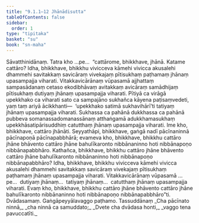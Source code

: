```yaml
---
title: "9.1.1–12 Jhānādisutta"
tableOfContents: false
sidebar:
  order: 1
type: "tipitaka"
basket: "su"
book: "sn-maha"
---
```



<DynamicBreadcrumb />

<Division number="923–934" book="sn-maha" bookNo="14">

<Paragraph number="1625" book="sn-maha">
Sāvatthinidānaṃ. Tatra kho …pe…  “cattārome, bhikkhave, jhānā. Katame cattāro? Idha, bhikkhave, bhikkhu vivicceva kāmehi vivicca akusalehi dhammehi savitakkaṃ savicāraṃ vivekajaṃ pītisukhaṃ paṭhamaṃ jhānaṃ upasampajja viharati. Vitakkavicārānaṃ vūpasamā ajjhattaṃ sampasādanaṃ cetaso ekodibhāvaṃ avitakkaṃ avicāraṃ samādhijaṃ pītisukhaṃ dutiyaṃ jhānaṃ upasampajja viharati. Pītiyā ca virāgā upekkhako ca viharati sato ca sampajāno sukhañca kāyena paṭisaṃvedeti, yaṃ taṃ ariyā ācikkhanti—  ‘upekkhako satimā sukhavihārī’ti tatiyaṃ jhānaṃ upasampajja viharati. Sukhassa ca pahānā dukkhassa ca pahānā pubbeva somanassadomanassānaṃ atthaṅgamā adukkhamasukhaṃ upekkhāsatipārisuddhiṃ catutthaṃ jhānaṃ upasampajja viharati. Ime kho, bhikkhave, cattāro jhānāti.
</Paragraph>

<Paragraph number="1626" book="sn-maha">
Seyyathāpi, bhikkhave, gaṅgā nadī pācīnaninnā pācīnapoṇā pācīnapabbhārā; evameva kho, bhikkhave, bhikkhu cattāro jhāne bhāvento cattāro jhāne bahulīkaronto nibbānaninno hoti nibbānapoṇo nibbānapabbhāro. Kathañca, bhikkhave, bhikkhu cattāro jhāne bhāvento cattāro jhāne bahulīkaronto nibbānaninno hoti nibbānapoṇo nibbānapabbhāro? Idha, bhikkhave, bhikkhu vivicceva kāmehi vivicca akusalehi dhammehi savitakkaṃ savicāraṃ vivekajaṃ pītisukhaṃ paṭhamaṃ jhānaṃ upasampajja viharati. Vitakkavicārānaṃ vūpasamā …pe…  dutiyaṃ jhānaṃ…  tatiyaṃ jhānaṃ…  catutthaṃ jhānaṃ upasampajja viharati. Evaṃ kho, bhikkhave, bhikkhu cattāro jhāne bhāvento cattāro jhāne bahulīkaronto nibbānaninno hoti nibbānapoṇo nibbānapabbhāro”ti.

</Paragraph>
</Division>

<Paragraph number="1627" type="center" book="sn-maha">
Dvādasamaṃ.



</Paragraph>

<Paragraph number="1628" type="center" book="sn-maha">
Gaṅgāpeyyālavaggo paṭhamo.



</Paragraph>

<Paragraph number="1629" type="center" book="sn-maha">
Tassuddānaṃ


</Paragraph>

<Paragraph number="1630" type="verses" book="sn-maha">
_Cha pācīnato ninnā,_  
_cha ninnā ca samuddato;_  
_Dvete cha dvādasa honti,_  
_vaggo tena pavuccatīti._
</Paragraph>